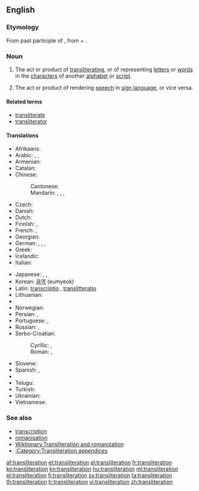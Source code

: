 ==English==
{{wikipedia}}

===Etymology===
From {{etyl|la|en}} {{term|transliteratus|lang=la}} past participle of {{term|transliterare||to transliterate|lang=la}}, from {{term|trans-||across|lang=la}} + {{term|littera||letter|lang=la}}.

===Noun===
{{en-noun}}

# {{context|linguistics|translation studies|lang=en}} The act or product of [[transliterating]], or of representing [[letter]]s or [[word]]s in the [[character]]s of another [[alphabet]] or [[script]].
# {{context|sign language|lang=en}} The act or product of rendering [[speech]] in [[sign language]], or vice versa.

====Related terms====
* [[transliterate]]
* [[transliterator]]

====Translations====
{{trans-top|product of transliterating}}
* Afrikaans: {{t+|af|transliterasie}}
* Arabic: {{t-|ar|نقحرة|f|tr=<!--stress varies-->naqḥara}}, {{t-|ar|كرشنة|f|tr=<!--stress varies-->karšana}}, {{qualifier|romanisation}} {{t-|ar|رومنة|f|tr=rawmana}}
* Armenian: {{t-|hy|գրադարձություն|tr=gradarjut’yun}}
* Catalan: {{t-|ca|transliteració|f}}
* Chinese:
*: Cantonese: {{t-|yue|譯音|tr=jik6 jam1|sc=Hani}}
*: Mandarin: {{t-|cmn|轉寫|sc=Hani}}, {{t-|cmn|转写|tr=zhuǎnxiě|sc=Hani}}, {{t-|cmn|音譯|sc=Hani}}, {{t-|cmn|音译|tr=yīnyì|sc=Hani}}
* Czech: {{t-|cs|transliterace|f}}
* Danish: {{t+|da|translitteration|c}}
* Dutch: {{t+|nl|transliteratie|f}}
* Finnish: {{t+|fi|translitterointi}}, {{t-|fi|siirtokirjoitus}}
* French: {{t+|fr|transcription|f}}, {{t+|fr|translittération|f}}
* Georgian: {{t-|ka|ტრანსლიტერაცია|tr=transliterac'ia|sc=Geor}}
* German: {{t+|de|Transkription|f}}, {{t+|de|Transliteration|f}}, {{t+|de|Umschrift|m}}, {{t-|de|Umschreibung|f}}
* Greek: {{t+|el|μεταγραφή|f|tr=metagrafí}}
* Icelandic: {{t-|is|umritun|f}}
* Italian: {{t+|it|traslitterazione|f}}
{{trans-mid}}
* Japanese: {{qualifier|lexical translation}} {{t-|ja|字訳|tr=jiyaku}}, {{qualifier|phonetical translation}}{{t-|ja|音訳|tr=on'yaku}}, {{t-|ja|翻字|tr=honji}}
* Korean: [[음역]] (eumyeok)
* Latin: {{qualifier|Classical and Vulgar Latin}} [[transcriptio]] {{f}}, {{qualifier|Modern Latin}} [[translitteratio]] {{f}}
* Lithuanian: {{t-|lt|transliteracija|f}}
* {{trreq|mk}}
* Norwegian: {{t-|no|transliterasjon}}
* Persian: {{t-|fa|حرف‌نویسی|tr=harf-nevisi|sc=fa-Arab}}, {{t-|fa|نویسه‌گردانی|tr=nevise-gardâni|sc=fa-Arab}}
* Portuguese: {{t-|pt|transcrição|f}}, {{t+|pt|transliteração|f}}
* Russian: {{t+|ru|транслитерация|f|tr=transliterácjia}}, {{t-|ru|транслитерирование|n|tr=transliterírovanije}}
* Serbo-Croatian:
*: Cyrillic: {{t-|sh|транслитера́ција|f|sc=Cyrl}}, {{t-|sh|пријеслов|m}}
*: Roman: {{t-|sh|transliterácija|f}}, {{t-|sh|prijeslov|m}}
* Slovene: {{t-|sl|prečrkovanje}}
* Spanish: {{t+|es|transcripción|f}}, {{t+|es|transliteración|f}}
* {{trreq|ta}}
* Telugu: {{t-|te|ప్రతిలేఖనం|tr=pratilEkhanaM|sc=Telu}}
* Turkish: {{t-|tr|başka alfabeyle yazma}}
* Ukrainian: {{t-|uk|транслітерація|f|tr=transliterácija}}
* Vietnamese: {{t-|vi|sự chuyển chữ bản chuyển chữ}}
{{trans-bottom}}

===See also===
* [[transcription]]
* [[romanisation]]
* [[Wiktionary:Transliteration and romanization]]
* [[:Category:Transliteration appendices]]

[[af:transliteration]]
[[et:transliteration]]
[[el:transliteration]]
[[fr:transliteration]]
[[ko:transliteration]]
[[kn:transliteration]]
[[hu:transliteration]]
[[ml:transliteration]]
[[pl:transliteration]]
[[fi:transliteration]]
[[sv:transliteration]]
[[ta:transliteration]]
[[th:transliteration]]
[[tr:transliteration]]
[[vi:transliteration]]
[[zh:transliteration]]